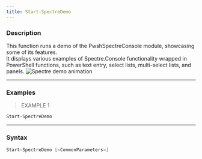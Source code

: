 ```yaml
---
title: Start-SpectreDemo
---
```








### Description

This function runs a demo of the PwshSpectreConsole module, showcasing some of its features.  
It displays various examples of Spectre.Console functionality wrapped in PowerShell functions, such as text entry, select lists, multi-select lists, and panels.
![Spectre demo animation](/demo.gif)



---


### Examples
> EXAMPLE 1

```powershell
Start-SpectreDemo
```


---


### Syntax
```powershell
Start-SpectreDemo [<CommonParameters>]
```
